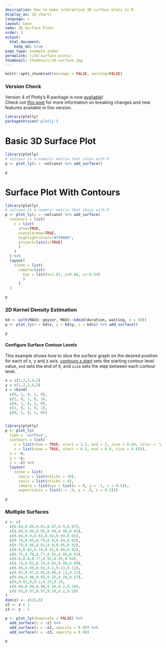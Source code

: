 ```yaml
---
description: How to make interactive 3D surface plots in R.
display_as: 3d_charts
language: r
layout: base
name: 3D Surface Plots
order: 3
output:
  html_document:
    keep_md: true
page_type: example_index
permalink: r/3d-surface-plots/
thumbnail: thumbnail/3d-surface.jpg
---
```


```r
knitr::opts_chunk$set(message = FALSE, warning=FALSE)
```



### Version Check

Version 4 of Plotly's R package is now [available](https://plot.ly/r/getting-started/#installation)!<br>
Check out [this post](http://moderndata.plot.ly/upgrading-to-plotly-4-0-and-above/) for more information on breaking changes and new features available in this version.
```r
library(plotly)
packageVersion('plotly')
```

# Basic 3D Surface Plot

```r
library(plotly)
# volcano is a numeric matrix that ships with R
p <- plot_ly(z = ~volcano) %>% add_surface()

p
```

# Surface Plot With Contours

```r
library(plotly)
# volcano is a numeric matrix that ships with R
p <- plot_ly(z = ~volcano) %>% add_surface(
  contours = list(
    z = list(
      show=TRUE,
      usecolormap=TRUE,
      highlightcolor="#ff0000",
      project=list(z=TRUE)
      )
    )
  ) %>%
  layout(
    scene = list(
      camera=list(
        eye = list(x=1.87, y=0.88, z=-0.64)
        )
      )
  )

p
```

### 2D Kernel Density Estimation

```r
kd <- with(MASS::geyser, MASS::kde2d(duration, waiting, n = 50))
p <- plot_ly(x = kd$x, y = kd$y, z = kd$z) %>% add_surface()

p
```

#### Configure Surface Contour Levels
This example shows how to slice the surface graph on the desired position for each of x, y and z axis. [contours.x.start](https://plot.ly/r/reference/#surface-contours-x-start) sets the starting contour level value, `end` sets the end of it, and `size` sets the step between each contour level.

```r

x = c(1,2,3,4,5)
y = c(1,2,3,4,5)
z = rbind(
  c(0, 1, 0, 1, 0),
  c(1, 0, 1, 0, 1),
  c(0, 1, 0, 1, 0),
  c(1, 0, 1, 0, 1),
  c(0, 1, 0, 1, 0))


library(plotly)
p <- plot_ly(
  type = 'surface',
  contours = list(
    x = list(show = TRUE, start = 1.5, end = 2, size = 0.04, color = 'white'),
    z = list(show = TRUE, start = 0.5, end = 0.8, size = 0.05)),
  x = ~x,
  y = ~y,
  z = ~z) %>%
  layout(
    scene = list(
      xaxis = list(nticks = 20),
      zaxis = list(nticks = 4),
      camera = list(eye = list(x = 0, y = -1, z = 0.5)),
      aspectratio = list(x = .9, y = .8, z = 0.2)))

p
```

### Multiple Surfaces

```r
z <- c(
  c(8.83,8.89,8.81,8.87,8.9,8.87),
  c(8.89,8.94,8.85,8.94,8.96,8.92),
  c(8.84,8.9,8.82,8.92,8.93,8.91),
  c(8.79,8.85,8.79,8.9,8.94,8.92),
  c(8.79,8.88,8.81,8.9,8.95,8.92),
  c(8.8,8.82,8.78,8.91,8.94,8.92),
  c(8.75,8.78,8.77,8.91,8.95,8.92),
  c(8.8,8.8,8.77,8.91,8.95,8.94),
  c(8.74,8.81,8.76,8.93,8.98,8.99),
  c(8.89,8.99,8.92,9.1,9.13,9.11),
  c(8.97,8.97,8.91,9.09,9.11,9.11),
  c(9.04,9.08,9.05,9.25,9.28,9.27),
  c(9,9.01,9,9.2,9.23,9.2),
  c(8.99,8.99,8.98,9.18,9.2,9.19),
  c(8.93,8.97,8.97,9.18,9.2,9.18)
)
dim(z) <- c(15,6)
z2 <- z + 1
z3 <- z - 1

p <- plot_ly(showscale = FALSE) %>%
  add_surface(z = ~z) %>%
  add_surface(z = ~z2, opacity = 0.98) %>%
  add_surface(z = ~z3, opacity = 0.98)

p
```